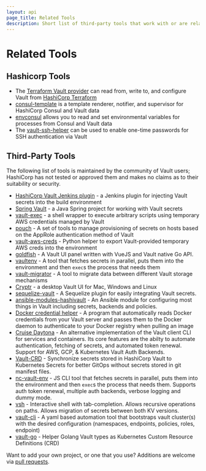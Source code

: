 ```yaml
---
layout: api
page_title: Related Tools
description: Short list of third-party tools that work with or are related to Vault.
---
```


# Related Tools

## Hashicorp Tools

- The [Terraform Vault provider](https://www.terraform.io/docs/providers/vault/index.html) can read from, write to, and configure Vault from [HashiCorp Terraform](https://www.terraform.io/)
- [consul-template](https://github.com/hashicorp/consul-template) is a template renderer, notifier, and supervisor for HashiCorp Consul and Vault data
- [envconsul](https://github.com/hashicorp/envconsul) allows you to read and set environmental variables for processes from Consul and Vault data
- The [vault-ssh-helper](https://github.com/hashicorp/vault-ssh-helper) can be used to enable one-time passwords for SSH authentication via Vault

## Third-Party Tools

The following list of tools is maintained by the community of Vault users; HashiCorp has not tested or approved them and makes no claims as to their suitability or security.

- [HashiCorp Vault Jenkins plugin](https://plugins.jenkins.io/hashicorp-vault-plugin) - a Jenkins plugin for injecting Vault secrets into the build environment
- [Spring Vault](http://projects.spring.io/spring-vault/) - a Java Spring project for working with Vault secrets
- [vault-exec](https://github.com/kmanning/vault_exec) - a shell wrapper to execute arbitrary scripts using temporary AWS credentials managed by Vault
- [pouch](https://github.com/tuenti/pouch) - A set of tools to manage provisioning of secrets on hosts based on the AppRole authentication method of Vault
- [vault-aws-creds](https://github.com/jantman/vault-aws-creds) - Python helper to export Vault-provided temporary AWS creds into the environment
- [goldfish](https://github.com/Caiyeon/goldfish) - A Vault UI panel written with VueJS and Vault native Go API.
- [vaultenv](https://github.com/channable/vaultenv) - A tool that fetches secrets in parallel, puts them into the environment and then `exec`s the process that needs them
- [vault-migrator](https://github.com/nebtex/vault-migrator) - A tool to migrate data between different Vault storage mechanisms
- [Cryptr](https://github.com/adobe/cryptr) - a desktop Vault UI for Mac, Windows and Linux
- [sequelize-vault](https://github.com/linyows/sequelize-vault) - A Sequelize plugin for easily integrating Vault secrets.
- [ansible-modules-hashivault](https://github.com/TerryHowe/ansible-modules-hashivault) - An Ansible module for configuring most things in Vault including secrets, backends and policies.
- [Docker credential helper](https://github.com/morningconsult/docker-credential-vault-login) - A program that automatically reads Docker credentials from your Vault server and passes them to the Docker daemon to authenticate to your Docker registry when pulling an image
- [Cruise Daytona](https://github.com/cruise-automation/daytona) - An alternative implementation of the Vault client CLI for services and containers. Its core features are the abilty to automate authentication, fetching of secrets, and automated token renewal. Support for AWS, GCP, & Kubernetes Vault Auth Backends.
- [Vault-CRD](https://vault.koudingspawn.de/) - Synchronize secrets stored in HashiCorp Vault to Kubernetes Secrets for better GitOps without secrets stored in git manifest files.
- [nc-vault-env](https://github.com/namecheap/nc-vault-env) - JS CLI tool that fetches secrets in parallel, puts them into the environment and then `exec`s the process that needs them. Supports auth token renewal, multiple auth backends, verbose logging and dummy mode.
- [vsh](https://github.com/fishi0x01/vsh) - Interactive shell with tab-completion. Allows recursive operations on paths. Allows migration of secrets between both KV versions.
- [vault-cli](https://github.com/IBM/vault-cli) - A yaml based automation tool that bootstraps vault cluster(s) with the desired configuration (namespaces, endpoints, policies, roles, endpoint)
- [vault-go](https://github.com/IBM/vault-go) - Helper Golang Vault types as Kubernetes Custom Resource Definitions (CRD)

Want to add your own project, or one that you use? Additions are welcome via [pull requests](https://github.com/hashicorp/vault/blob/main/website/content/api-docs/relatedtools.mdx).
